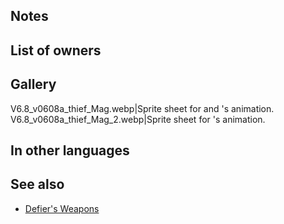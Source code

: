 {{Weapon Infobox
|tagid=SID_気高き怪盗の予告状
|intID=3195
|image=wep_mg174
|exclusive=1
|weaponType=Blue Tome
|cost=400
|might=14
|range=2
|effect=Enables【Canto (Unit 3×3)】.<br><br>Grants Spd+3. At start of combat, if foe's HP ≥ 50%, grants Atk/Spd+6 to unit during combat, deals damage = 15% of unit's Spd, and also, if foe has bonuses, grants bonus to unit's Atk/Spd/Def/Res and inflicts penalty on foe's Atk/Spd/Def/Res during combat = current bonus on each of foe's stats. Calculates each stat bonus and penalty independently.<br><br>【Canto (Unit 3×3)】<br>After an attack, Assist skill, or structure destruction, unit can move to a space within 3 rows and 3 columns centered on unit.<br><br>(Once per turn. Cannot attack or assist. After moving, if a skill that grants another action would be triggered (like with Galeforce), Canto will trigger after the granted action. Unit's base movement has no effect on movement granted. Granted movement treated as Warp movement.)
|statModifiers=0,14,3,0,0
|required=Thoron;Shine
|properties=
}}
==Notes==
{{Canto|Unit 3x3}}
{{DamageBoost}}
{{TemporaryBufffromBonus|source=the foe}}
{{TemporaryDebufffromBonus|source=the foe}}

==List of owners==
{{Skill Hero List}}
==Gallery==
<gallery>
V6.8_v0608a_thief_Mag.webp|Sprite sheet for {{St|Soothing Scent}} and {{PAGENAME}}'s animation.
V6.8_v0608a_thief_Mag_2.webp|Sprite sheet for {{PAGENAME}}'s animation.
</gallery>
==In other languages==
{{OtherLanguages
|japanese=気高き怪盗の予告状
|german=Edles Manifest
|spanishEU=Manifiesto noble
|spanishLA=Manifiesto noble
|french=Noble manifeste
|italian=Nobile intento
|chineseTW=高雅怪盜的預告信
|portuguese=Panfleto solene
}}
==See also==
{{See also skills|cond=Description LIKE '%【Canto (Unit 3×3)】%' OR Description LIKE '%if foe has%bonus%grants%inflicts%' AND Exclusive='1' AND WikiName NOT LIKE '%defier%'}}
* [[Skill families/Weapons#Defier's|Defier's Weapons]]
{{Weapons Navbox}}